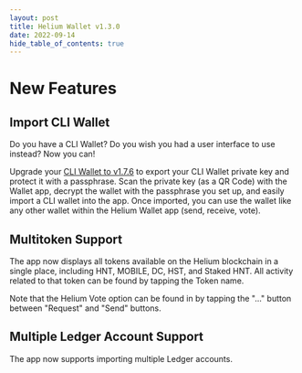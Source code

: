 ```yaml
---
layout: post
title: Helium Wallet v1.3.0
date: 2022-09-14
hide_table_of_contents: true
---
```


# New Features

## Import CLI Wallet

Do you have a CLI Wallet? Do you wish you had a user interface to use instead? Now you can!

<!--truncate-->

Upgrade your [CLI Wallet to v1.7.6](https://github.com/helium/helium-wallet-rs/releases/tag/v1.7.6)
to export your CLI Wallet private key and protect it with a passphrase. Scan the private key (as a
QR Code) with the Wallet app, decrypt the wallet with the passphrase you set up, and easily import a
CLI wallet into the app. Once imported, you can use the wallet like any other wallet within the
Helium Wallet app (send, receive, vote).

## Multitoken Support

The app now displays all tokens available on the Helium blockchain in a single place, including HNT,
MOBILE, DC, HST, and Staked HNT. All activity related to that token can be found by tapping the
Token name.

Note that the Helium Vote option can be found in by tapping the "..." button between "Request" and
"Send" buttons.

## Multiple Ledger Account Support

The app now supports importing multiple Ledger accounts.
